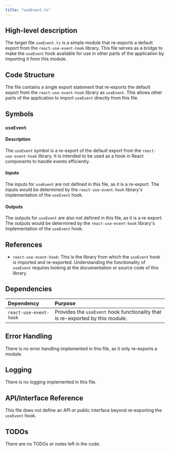 ```yaml
---
title: "useEvent.ts"
---
```


## High-level description
The target file `useEvent.ts` is a simple module that re-exports a default export from the `react-use-event-hook` library. This file serves as a bridge to make the `useEvent` hook available for use in other parts of the application by importing it from this module.

## Code Structure
The file contains a single export statement that re-exports the default export from the `react-use-event-hook` library as `useEvent`. This allows other parts of the application to import `useEvent` directly from this file.

## Symbols

### `useEvent`
#### Description
The `useEvent` symbol is a re-export of the default export from the `react-use-event-hook` library. It is intended to be used as a hook in React components to handle events efficiently.

#### Inputs
The inputs for `useEvent` are not defined in this file, as it is a re-export. The inputs would be determined by the `react-use-event-hook` library's implementation of the `useEvent` hook.

#### Outputs
The outputs for `useEvent` are also not defined in this file, as it is a re-export. The outputs would be determined by the `react-use-event-hook` library's implementation of the `useEvent` hook.

## References
- `react-use-event-hook`: This is the library from which the `useEvent` hook is imported and re-exported. Understanding the functionality of `useEvent` requires looking at the documentation or source code of this library.

## Dependencies
| Dependency | Purpose |
|:-----------|:--------|
| `react-use-event-hook` | Provides the `useEvent` hook functionality that is re-exported by this module. |

## Error Handling
There is no error handling implemented in this file, as it only re-exports a module.

## Logging
There is no logging implemented in this file.

## API/Interface Reference
This file does not define an API or public interface beyond re-exporting the `useEvent` hook.

## TODOs
There are no TODOs or notes left in the code.